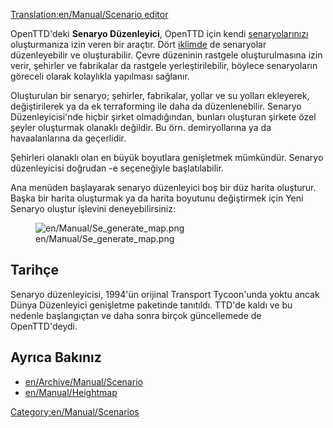 [[Translation:en/Manual/Scenario editor]]
{{en/Manual/Navigation}}

OpenTTD'deki '''Senaryo Düzenleyici''', OpenTTD için kendi [[en/Archive/Manual/Scenario|senaryolarınızı]] oluşturmanıza izin veren bir araçtır. Dört [[en/Manual/Climates|iklimde]] de senaryolar düzenleyebilir ve oluşturabilir. Çevre düzeninin rastgele oluşturulmasına izin verir, şehirler ve fabrikalar da rastgele yerleştirilebilir, böylece senaryoların göreceli olarak kolaylıkla yapılması sağlanır.

Oluşturulan bir senaryo; şehirler, fabrikalar, yollar ve su yolları ekleyerek, değiştirilerek ya da ek terraforming ile daha da düzenlenebilir. Senaryo Düzenleyicisi'nde hiçbir şirket olmadığından, bunları oluşturan şirkete özel şeyler oluşturmak olanaklı değildir. Bu örn. demiryollarına ya da havaalanlarına da geçerlidir.

Şehirleri olanaklı olan en büyük boyutlara genişletmek mümkündür. Senaryo düzenleyicisi doğrudan -e seçeneğiyle başlatılabilir.

Ana menüden başlayarak senaryo düzenleyici boş bir düz harita oluşturur. Başka bir harita oluşturmak ya da harita boyutunu değiştirmek için Yeni Senaryo oluştur işlevini deneyebilirsiniz:

[[File:en/Manual/Se generate map.png]]

==Tarihçe==
Senaryo düzenleyicisi, 1994'ün orijinal Transport Tycoon'unda yoktu ancak Dünya Düzenleyici genişletme paketinde tanıtıldı. TTD'de kaldı ve bu nedenle başlangıçtan ve daha sonra birçok güncellemede de OpenTTD'deydi.

==Ayrıca Bakınız==
* [[en/Archive/Manual/Scenario]]
* [[en/Manual/Heightmap]]

[[Category:en/Manual/Scenarios]]